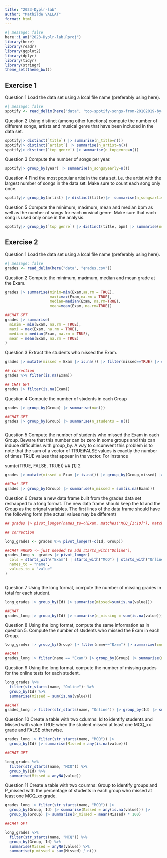 ```yaml
---
title: "2023-Dyplr-lab"
author: "Mathilde VALLAT"
format: html
---
```


```r
#| message: false
here::i_am("2023-Dyplr-lab.Rproj")
library(here)
library(readr)
library(ggplot2)
library(dplyr)
library(tidyr)
library(stringr)
theme_set(theme_bw())
```

## Exercise 1

Question 1 Load the data set using a local file name (preferably using here).

```r
#| message: false
spotify <- read_delim(here("data", "top-spotify-songs-from-20102019-by-year.csv"))
```

Question 2 Using distinct (among other functions) compute the number of different songs, artists and musical genre that have been included in the data set.

```r
spotify|> distinct(`title`) |> summarise(n_title=n())
spotify|> distinct(`artist`) |> summarise(n_artist=n())
spotify|> distinct(`top genre`) |> summarise(n_topgenre=n())
```

Question 3 Compute the number of songs per year.

```r
spotify|> group_by(year) |> summarise(n_songsyearly=n())
```

Question 4 Find the most popular artist in the data set, i.e. the artist with the largest number of
songs in the data set. Make sure to count each song only once.

```r
spotify|> group_by(artist) |> distinct(title)|>  summarise(n_songsartist=n()) |> filter(n_songsartist == 17)

```
Question 5 Compute the minimum, maximum, mean and median bpm as well as the number of songs for each musical genre. Make sure that each song is used only once in the analysis.

```r
spotify|> group_by(`top genre`) |> distinct(title, bpm) |> summarise(nsong=n(), min=min(bpm),max=max(bpm),mean=mean(bpm), median=median(bpm))
```

## Exercise 2

Question 1 Load the data set using a local file name (preferably using here).

```r
#| message: false
grades <- read_delim(here("data", "grades.csv"))
```

Question 2 Compute the minimum, maximum, median and mean grade at the Exam.

```r
grades |> summarise(minim=min(Exam,na.rm = TRUE),
                    maxi=max(Exam,na.rm = TRUE),
                    median=median(Exam, na.rm=TRUE),
                    mean=mean(Exam, na.rm=TRUE))
```

```r
##CHAT GPT
grades |> summarise(
  minim = min(Exam, na.rm = TRUE),
  maxi = max(Exam, na.rm = TRUE),
  median = median(Exam, na.rm = TRUE),
  mean = mean(Exam, na.rm = TRUE)
)
```



Question 3 Extract the students who missed the Exam.

```r
grades |> mutate(missed = Exam |> is.na()) |> filter(missed==TRUE) |> select(Id)

## correction
grades %>% filter(is.na(Exam))

## CHAT GPT
grades |> filter(is.na(Exam))


```

Question 4 Compute the number of students in each Group

```r
grades |> group_by(Group) |> summarise(n=n())

##CHAT GPT
grades |> group_by(Group) |> summarise(n_students = n())



```

Question 5 Compute the number of students who missed the Exam in each Group. Beware that this number can be zero in some groups and this can induce difficulties with group_by. A way to circumvent this problem is to note that the sum of a vector of TRUE/FALSE values is exactly the number of times TRUE values that appear in the vector. For instance

sum(c(TRUE, FALSE, TRUE))
## [1] 2

```r
grades |> mutate(missed = Exam |> is.na()) |> group_by(Group,missed) |> summarise(s=n()) |> filter(missed==TRUE) |> select(-missed)

##Chat GPT
grades |> group_by(Group) |> summarise(n_missed = sum(is.na(Exam)))


```

Question 6 Create a new data frame built from the grades data set reshapped to a long format. The new data frame should keep the Id and the Group as the orignal variables. The first lines of the data frame should have the following form (the actual values may be different)


```r
## grades |> pivot_longer(names_to=c(Exam, matches("MCQ_[1:10]"), matches("Online_MCQ_[1:19]")))

## correction

long_grades <- grades %>% pivot_longer(-c(Id, Group))

##CHAT WRONG -> just needed to add starts_with("Online"),
grades_long <- grades |> pivot_longer(
  cols = starts_with("Exam") | starts_with("MCQ") | starts_with("Online"),
  names_to = "name",
  values_to = "value"
)



```

Question 7 Using the long format, compute the number of missing grades in total for each student.

```r
long_grades |> group_by(Id) |> summarise(missed=sum(is.na(value)))

##CHAT
grades_long |> group_by(Id) |> summarise(n_missing = sum(is.na(value)))
```

Question 8 Using the long format, compute the same information as in question 5.
Compute the number of students who missed the Exam in each Group.


```r
long_grades |> group_by(Group) |> filter(name=="Exam") |> summarise(sum=sum(is.na(value)))

##CHAT
grades_long |> filter(name == "Exam") |> group_by(Group) |> summarise(n_missed = sum(is.na(value)))


```

Question 9
Using the long format, compute the number of missing grades for the online tests for each student.

```r
long_grades %>%
  filter(str_starts(name, "Online")) %>%
  group_by(Id) %>%
  summarise(missed = sum(is.na(value)))

##CHAT
grades_long |> filter(str_starts(name, "Online")) |> group_by(Id) |> summarise(n_missing_online = sum(is.na(value)))


```



Question 10
Create a table with two columns: Id to identify students and Missed with value TRUE when the student missed at least one MCQ_xx grade and FALSE otherwise.


```r
grades_long |> filter(str_starts(name, "MCQ")) |>
  group_by(Id) |> summarise(Missed = any(is.na(value)))

##CHAT GPT

long_grades %>%
  filter(str_starts(name, "MCQ")) %>%
  group_by(Id) %>%
  summarise(Missed = anyNA(value))


```

Question 11
Create a table with two columns: Group to identify groups and P_missed with the percentage of students in each group who missed at least one MCQ_xx grade.

```r
grades_long |> filter(str_starts(name, "MCQ")) |>
  group_by(Group, Id) |> summarise(Missed = any(is.na(value))) |>
  group_by(Group) |> summarise(P_missed = mean(Missed) * 100)

##CHAT GPT

long_grades %>%
  filter(str_starts(name, "MCQ")) %>%
  group_by(Group, Id) %>%
  summarise(Missed = anyNA(value)) %>%
  summarise(p_missed = sum(Missed) / n())


```




